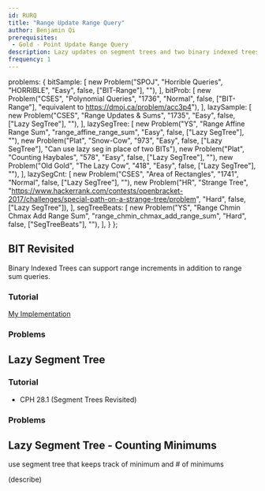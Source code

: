 ```yaml
---
id: RURQ
title: "Range Update Range Query"
author: Benjamin Qi
prerequisites: 
 - Gold - Point Update Range Query
description: Lazy updates on segment trees and two binary indexed trees in conjunction.
frequency: 1
---
```



  problems: {
    bitSample: [
      new Problem("SPOJ", "Horrible Queries", "HORRIBLE", "Easy", false, ["BIT-Range"], ""),
    ],
    bitProb: [
      new Problem("CSES", "Polynomial Queries", "1736", "Normal", false, ["BIT-Range"], "equivalent to https://dmoj.ca/problem/acc3p4"),
    ],
    lazySample: [
      new Problem("CSES", "Range Updates & Sums", "1735", "Easy", false, ["Lazy SegTree"], ""),
    ],
    lazySegTree: [
      new Problem("YS", "Range Affine Range Sum", "range_affine_range_sum", "Easy", false, ["Lazy SegTree"], ""),
      new Problem("Plat", "Snow-Cow", "973", "Easy", false, ["Lazy SegTree"], "Can use lazy seg in place of two BITs"),
      new Problem("Plat", "Counting Haybales", "578", "Easy", false, ["Lazy SegTree"], ""),
      new Problem("Old Gold", "The Lazy Cow", "418", "Easy", false, ["Lazy SegTree"], ""),
    ],
    lazySegCnt: [
      new Problem("CSES", "Area of Rectangles", "1741", "Normal", false, ["Lazy SegTree"], ""),
      new Problem("HR", "Strange Tree", "https://www.hackerrank.com/contests/openbracket-2017/challenges/special-path-on-a-strange-tree/problem", "Hard", false, ["Lazy SegTree"]),
    ],
    segTreeBeats: [
      new Problem("YS", "Range Chmin Chmax Add Range Sum", "range_chmin_chmax_add_range_sum", "Hard", false, ["SegTreeBeats"], ""),
    ],
  }
};

## BIT Revisited

<problems-list problems={metadata.problems.bitSample} />

Binary Indexed Trees can support range increments in addition to range sum queries.

### Tutorial

<resources>
  <resource source="GFG" title="Range Update Point Query" url="binary-indexed-tree-range-updates-point-queries/"></resource>
  <resource source="GFG" title="Range Update Range Query" url="binary-indexed-tree-range-update-range-queries/"></resource>
</resources>

[My Implementation](https://github.com/bqi343/USACO/blob/master/Implementations/content/data-structures/1D%20Range%20Queries%20(9.2)/BITrange.h)

### Problems

<problems-list problems={metadata.problems.bitProb} />

## Lazy Segment Tree

<problems-list problems={metadata.problems.lazySample} />

### Tutorial

  - CPH 28.1 (Segment Trees Revisited)

### Problems

<problems-list problems={metadata.problems.lazySegTree} />

## Lazy Segment Tree - Counting Minimums

use segment tree that keeps track of minimum and # of minimums

(describe)

<problems-list problems={metadata.problems.lazySegCnt} />